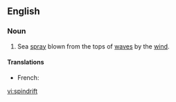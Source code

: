==English==

===Noun===
{{en-noun|-}}

# Sea [[spray]] blown from the tops of [[wave]]s by the [[wind]].

====Translations====
*French: {{t+|fr|embrun|m}}

[[vi:spindrift]]